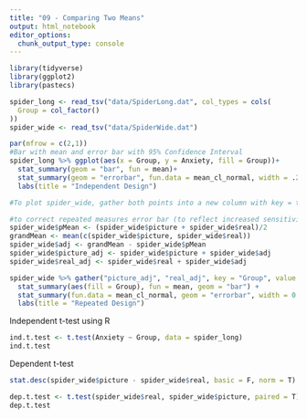 ---
title: "09 - Comparing Two Means"
output: html_notebook
editor_options: 
  chunk_output_type: console
---
```{r}
library(tidyverse)
library(ggplot2)
library(pastecs)

```


```{r}
spider_long <- read_tsv("data/SpiderLong.dat", col_types = cols(
  Group = col_factor()
))
spider_wide <- read_tsv("data/SpiderWide.dat")

par(mfrow = c(2,1))
#Bar with mean and error bar with 95% Confidence Interval
spider_long %>% ggplot(aes(x = Group, y = Anxiety, fill = Group))+
  stat_summary(geom = "bar", fun = mean)+
  stat_summary(geom = "errorbar", fun.data = mean_cl_normal, width = .2) +
  labs(title = "Independent Design")

#To plot spider_wide, gather both points into a new column with key = treatment and value = score. We will end up with the same table as spider_long

#to correct repeated measures error bar (to reflect increased sensitivity)
spider_wide$pMean <- (spider_wide$picture + spider_wide$real)/2
grandMean <- mean(c(spider_wide$picture, spider_wide$real))
spider_wide$adj <- grandMean - spider_wide$pMean 
spider_wide$picture_adj <- spider_wide$picture + spider_wide$adj
spider_wide$real_adj <- spider_wide$real + spider_wide$adj

spider_wide %>% gather("picture_adj", "real_adj", key = "Group", value = Anxiety) %>% ggplot(aes(x = Group, y = Anxiety)) +
  stat_summary(aes(fill = Group), fun = mean, geom = "bar") +
  stat_summary(fun.data = mean_cl_normal, geom = "errorbar", width = 0.2) +
  labs(title = "Repeated Design")
```

Independent t-test using R

```{r}
ind.t.test <- t.test(Anxiety ~ Group, data = spider_long)
ind.t.test
```

Dependent t-test

```{r}
stat.desc(spider_wide$picture - spider_wide$real, basic = F, norm = T)

dep.t.test <- t.test(spider_wide$real, spider_wide$picture, paired = T)
dep.t.test
```






















































